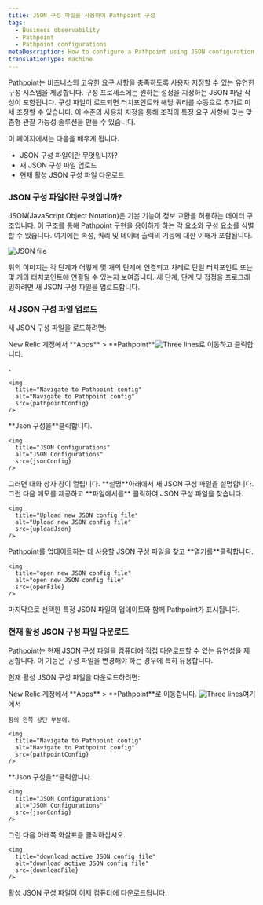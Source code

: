 ```yaml
---
title: JSON 구성 파일을 사용하여 Pathpoint 구성
tags:
  - Business observability
  - Pathpoint
  - Pathpoint configurations
metaDescription: How to configure a Pathpoint using JSON configuration file.
translationType: machine
---
```









Pathpoint는 비즈니스의 고유한 요구 사항을 충족하도록 사용자 지정할 수 있는 유연한 구성 시스템을 제공합니다. 구성 프로세스에는 원하는 설정을 지정하는 JSON 파일 작성이 포함됩니다. 구성 파일이 로드되면 터치포인트와 해당 쿼리를 수동으로 추가로 미세 조정할 수 있습니다. 이 수준의 사용자 지정을 통해 조직의 특정 요구 사항에 맞는 맞춤형 관찰 가능성 솔루션을 만들 수 있습니다.

이 페이지에서는 다음을 배우게 됩니다.

* JSON 구성 파일이란 무엇입니까?
* 새 JSON 구성 파일 업로드
* 현재 활성 JSON 구성 파일 다운로드

### JSON 구성 파일이란 무엇입니까?

JSON(JavaScript Object Notation)은 기본 기능이 정보 교환을 허용하는 데이터 구조입니다. 이 구조를 통해 Pathpoint 구현을 용이하게 하는 각 요소와 구성 요소를 식별할 수 있습니다. 여기에는 속성, 쿼리 및 데이터 출력의 기능에 대한 이해가 포함됩니다.

<img
  title="JSON file"
  alt="JSON file"
  src={jsonfile}
/>

위의 이미지는 각 단계가 어떻게 몇 개의 단계에 연결되고 차례로 단일 터치포인트 또는 몇 개의 터치포인트에 연결될 수 있는지 보여줍니다. 새 단계, 단계 및 접점을 프로그래밍하려면 새 JSON 구성 파일을 업로드합니다.

### 새 JSON 구성 파일 업로드

새 JSON 구성 파일을 로드하려면:

<Steps>
  <Step>
    New Relic 계정에서 **Apps** > **Pathpoint**<img src={threeLines} class="inline" style={{height: "30px", width: "30px"}} alt="Three lines" title="Three lines">로 이동하고 클릭합니다.</img>

    .

    <img
      title="Navigate to Pathpoint config"
      alt="Navigate to Pathpoint config"
      src={pathpointConfig}
    />
  </Step>

  <Step>
    **Json 구성을**클릭합니다.

    <img
      title="JSON Configurations"
      alt="JSON Configurations"
      src={jsonConfig}
    />
  </Step>

  <Step>
    그러면 대화 상자 창이 열립니다. **설명**아래에서 새 JSON 구성 파일을 설명합니다. 그런 다음 메모를 제공하고 **파일에서를** 클릭하여 JSON 구성 파일을 찾습니다.

    <img
      title="Upload new JSON config file"
      alt="Upload new JSON config file"
      src={uploadJson}
    />
  </Step>

  <Step>
    Pathpoint를 업데이트하는 데 사용할 JSON 구성 파일을 찾고 **열기를**클릭합니다.

    <img
      title="open new JSON config file"
      alt="open new JSON config file"
      src={openFile}
    />
  </Step>

  마지막으로 선택한 특정 JSON 파일의 업데이트와 함께 Pathpoint가 표시됩니다.
</Steps>

### 현재 활성 JSON 구성 파일 다운로드

Pathpoint는 현재 JSON 구성 파일을 컴퓨터에 직접 다운로드할 수 있는 유연성을 제공합니다. 이 기능은 구성 파일을 변경해야 하는 경우에 특히 유용합니다.

현재 활성 JSON 구성 파일을 다운로드하려면:

<Steps>
  <Step>
    New Relic 계정에서 **Apps** > **Pathpoint**로 이동합니다. <img src={threeLines} class="inline" style={{height: "30px", width: "30px"}} alt="Three lines" title="Three lines">여기에서</img>

    창의 왼쪽 상단 부분에.

    <img
      title="Navigate to Pathpoint config"
      alt="Navigate to Pathpoint config"
      src={pathpointConfig}
    />
  </Step>

  <Step>
    **Json 구성을**클릭합니다.

    <img
      title="JSON Configurations"
      alt="JSON Configurations"
      src={jsonConfig}
    />
  </Step>

  <Step>
    그런 다음 아래쪽 화살표를 클릭하십시오.

    <img
      title="download active JSON config file"
      alt="download active JSON config file"
      src={downloadFile}
    />
  </Step>

  활성 JSON 구성 파일이 이제 컴퓨터에 다운로드됩니다.
</Steps>